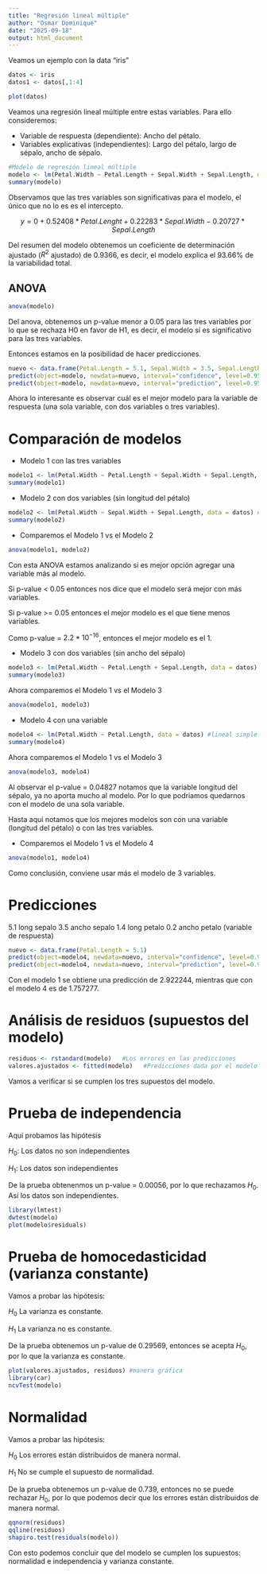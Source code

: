 ---
title: "Regresión lineal múltiple"
author: "Osmar Dominique"
date: "2025-09-18"
output: html_document
---

Veamos un ejemplo con la data "iris"

```{r, echo=FALSE}
datos <- iris
datos1 <- datos[,1:4]

plot(datos)
```

Veamos una regresión lineal múltiple entre estas variables. Para ello consideremos:

-   Variable de respuesta (dependiente): Ancho del pétalo.
-   Variables explicativas (independientes): Largo del pétalo, largo de sépalo, ancho de sépalo.

```{r, echo=FALSE}
#Modelo de regresión lineal múltiple
modelo <- lm(Petal.Width ~ Petal.Length + Sepal.Width + Sepal.Length, data = datos) #lineal simple
summary(modelo)
```

Observamos que las tres variables son significativas para el modelo, el único que no lo es es el intercepto.

$$ y = 0 + 0.52408*Petal.Lenght + 0.22283*Sepal.Width - 0.20727*Sepal.Length $$

Del resumen del modelo obtenemos un coeficiente de determinación ajustado ($R^2$ ajustado) de 0.9366, es decir, el modelo explica el 93.66% de la variabilidad total.

## ANOVA

```{r, echo=FALSE}
anova(modelo)
```

Del anova, obtenemos un p-value menor a 0.05 para las tres variables por lo que se rechaza H0 en favor de H1, es decir, el modelo sí es significativo para las tres variables.

Entonces estamos en la posibilidad de hacer predicciones.

```{r, echo=FALSE}
nuevo <- data.frame(Petal.Length = 5.1, Sepal.Width = 3.5, Sepal.Length = 1.4)
predict(object=modelo, newdata=nuevo, interval="confidence", level=0.95)
predict(object=modelo, newdata=nuevo, interval="prediction", level=0.95)
```

Ahora lo interesante es observar cuál es el mejor modelo para la variable de respuesta (una sola variable, con dos variables o tres variables).

# Comparación de modelos

* Modelo 1 con las tres variables 

```{r, echo=FALSE}
modelo1 <- lm(Petal.Width ~ Petal.Length + Sepal.Width + Sepal.Length, data = datos) #lineal simple
summary(modelo1)
```

* Modelo 2 con dos variables (sin longitud del pétalo)

```{r, echo=FALSE}
modelo2 <- lm(Petal.Width ~ Sepal.Width + Sepal.Length, data = datos) #lineal simple
summary(modelo2)
```

* Comparemos el Modelo 1 vs el Modelo 2

```{r, echo=FALSE}
anova(modelo1, modelo2)
```

Con esta ANOVA estamos analizando si es mejor opción agregar una variable más al modelo.

Si p-value < 0.05 entonces nos dice que el modelo será mejor con más variables.

Si p-value >= 0.05 entonces el mejor modelo es el que tiene menos variables.

Como p-value = $2.2*10^{-16}$, entonces el mejor modelo es el 1.

* Modelo 3 con dos variables (sin ancho del sépalo)

```{r, echo=FALSE}
modelo3 <- lm(Petal.Width ~ Petal.Length + Sepal.Length, data = datos) #lineal simple
summary(modelo3)
```

Ahora comparemos el Modelo 1 vs el Modelo 3

```{r, echo=FALSE}
anova(modelo1, modelo3)
```

* Modelo 4 con una variable 

```{r, echo=FALSE}
modelo4 <- lm(Petal.Width ~ Petal.Length, data = datos) #lineal simple
summary(modelo4)
```

Ahora comparemos el Modelo 1 vs el Modelo 3

```{r, echo=FALSE}
anova(modelo3, modelo4)
```

Al observar el p-value = 0.04827 notamos que la variable longitud del sépalo, ya no aporta mucho al modelo. Por lo que podriamos quedarnos con el modelo de una sola variable.

Hasta aqui notamos que los mejores modelos son con una variable (longitud del pétalo) o con las tres variables.

* Comparemos el Modelo 1 vs el Modelo 4

```{r, echo=FALSE}
anova(modelo1, modelo4)
```

Como conclusión, conviene usar más el modelo de 3 variables.

# Predicciones

5.1 long sepalo
3.5 ancho sepalo
1.4 long petalo
0.2 ancho petalo (variable de respuesta)

```{r, echo=FALSE}
nuevo <- data.frame(Petal.Length = 5.1)
predict(object=modelo4, newdata=nuevo, interval="confidence", level=0.95)
predict(object=modelo4, newdata=nuevo, interval="prediction", level=0.95)
```
Con el modelo 1 se obtiene una predicción de 2.922244, mientras que con el modelo 4 es de 1.757277.

# Análisis de residuos (supuestos del modelo)

```{r, echo=FALSE}
residuos <- rstandard(modelo)   #Los errores en las predicciones
valores.ajustados <- fitted(modelo)   #Predicciones dada por el modelo
```

Vamos a verificar si se cumplen los tres supuestos del modelo.

# Prueba de independencia

Aquí probamos las hipótesis

$H_0$: Los datos no son independientes

$H_1$: Los datos son independientes

De la prueba obtenenmos un p-value = 0.00056, por lo que rechazamos $H_0$. Así los datos son independientes.

```{r, message=FALSE, echo=FALSE}
library(lmtest)
dwtest(modelo)
plot(modelo$residuals) 
```

# Prueba de homocedasticidad (varianza constante)

Vamos a probar las hipótesis:

$H_0$ La varianza es constante.

$H_1$ La varianza no es constante.

De la prueba obtenemos un p-value de 0.29569, entonces se acepta $H_0$, por lo que la varianza es constante.

```{r, echo=FALSE, message=FALSE}
plot(valores.ajustados, residuos) #manera gráfica
library(car)
ncvTest(modelo)
```

# Normalidad

Vamos a probar las hipótesis:

$H_0$ Los errores están distribuidos de manera normal.

$H_1$ No se cumple el supuesto de normalidad.

De la prueba obtenemos un p-value de 0.739, entonces no se puede rechazar $H_0$, por lo que podemos decir que los errores están distribuidos de manera normal.

```{r, echo=FALSE}
qqnorm(residuos)
qqline(residuos)
shapiro.test(residuals(modelo))
```

Con esto podemos concluir que del modelo se cumplen los supuestos: normalidad e independencia y varianza constante.



















